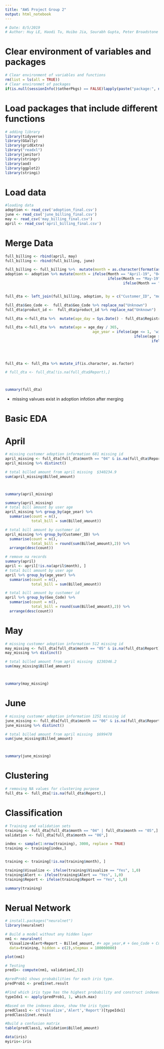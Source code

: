 ---
title: "AWS Project Group 2"
output: html_notebook
---

```{r echo = TRUE}
# Date: 8/5/2019
# Author: Huy LE, Haodi Tu, Huibo Jia, Sourabh Gupta, Peter Broadstone
```

Clear environment of variables and packages  
=========================================

```{r message = FALSE, warning=FALSE}
# Clear environment of variables and functions
rm(list = ls(all = TRUE)) 
# Clear environmet of packages
if(is.null(sessionInfo()$otherPkgs) == FALSE)lapply(paste("package:", names(sessionInfo()$otherPkgs), sep=""), detach, character.only = TRUE, unload = TRUE)
```

Load packages that include different functions  
=========================================

```{r message = FALSE, warning=FALSE}
# adding library
library(tidyverse)
library(GGally)
library(gridExtra)
library("readxl")
library(janitor)
library(stringr)
library(aod)
library(ggplot2)
library(stringi)
```

Load data 
=========================================

```{r message = FALSE, warning=FALSE}
#loading data
adoption <- read_csv('adoption_final.csv')
june <- read_csv('june_billing_final.csv')
may <- read_csv('may_billing_final.csv')
april <- read_csv('april_billing_final.csv')
```



Merge Data
=============================================
```{r}
full_billing <- rbind(april, may)
full_billing <- rbind(full_billing, june)

full_billing <- full_billing %>%  mutate(month = as.character(format(as.Date(full_billing$Billing_month), '%m')))
adoption <- adoption %>% mutate(month = ifelse(Month == "April-19", "04",
                                               ifelse(Month == "May-19", "05",
                                                      ifelse(Month == "June-19", "06", 0))))


full_dta <- left_join(full_billing, adoption, by = c("Customer_ID", "month") )

full_dta$Geo_Code <-  full_dta$Geo_Code %>% replace_na("Unknown")
full_dta$product_id <-  full_dta$product_id %>% replace_na("Unknown")

full_dta <-full_dta %>%  mutate(age_day = Sys.Date() - full_dta$Registration_date)

full_dta <-full_dta %>%  mutate(age = age_day / 365,
                                        age_year = ifelse(age <= 1, 'within 1 year', 
                                                           ifelse(age >1 & age_day / 365 <= 3, '1-3 years',
                                                                   ifelse(age >3 & age_day / 365 <= 5, '3-5 years',
                                                                          ifelse(age > 5 & age_day / 365 <= 8, '5-8 years',
                                                                                 ifelse(age > 8, 'over 8 years', 0)))))) %>% select(-c(age_day, age))
  

full_dta <- full_dta %>% mutate_if(is.character, as.factor)

# full_dta <- full_dta[!is.na(full_dta$Report),]



summary(full_dta)
```

+ missing valvues exist in adoption infotion after merging 


Basic EDA
============================================

# April 

```{r}
# missing customer adoption information 681 missing id
april_missing <- full_dta[full_dta$month == "04" & is.na(full_dta$Report),] 
april_missing %>% distinct()

# total billed amount from april missing  $340234.9
sum(april_missing$Billed_amount)



summary(april_missing)
```



```{r}
summary(april_missing)
# total bill amount by user age
april_missing %>% group_by(age_year) %>% 
  summarise(count = n(),
            total_bill = sum(Billed_amount))

# total bill amount by customer id
april_missing %>% group_by(Customer_ID) %>% 
  summarise(count = n(),
            total_bill = round(sum(Billed_amount),2)) %>% 
  arrange(desc(count))

```


```{r}
# remove na records
summary(april)
april <- april[!is.na(april$month), ]
# total bill amount by user age
april %>% group_by(age_year) %>% 
  summarise(count = n(),
            total_bill = sum(Billed_amount))

# total bill amount by customer id
april %>% group_by(Geo_Code) %>% 
  summarise(count = n(),
            total_bill = round(sum(Billed_amount),2)) %>% 
  arrange(desc(count))

```

# May

```{r}
# missing customer adoption information 512 missing id
may_missing <- full_dta[full_dta$month == "05" & is.na(full_dta$Report),] 
may_missing %>% distinct()

# total billed amount from april missing  $230346.2
sum(may_missing$Billed_amount)



summary(may_missing)
```




# June 

```{r}
# missing customer adoption information 1251 missing id
june_missing <- full_dta[full_dta$month == "06" & is.na(full_dta$Report),] 
june_missing %>% distinct()

# total billed amount from april missing  $699478
sum(june_missing$Billed_amount)



summary(june_missing)
```



Clustering
==================================================

```{r}
# removing NA values for clustering purpose
full_dta <- full_dta[!is.na(full_dta$Report),]


```


Classification 
===============================

```{r}
# Training and validation sets
training <- full_dta[full_dta$month == "04" | full_dta$month == "05",]
validation <- full_dta[full_dta$month == "06",]

index <- sample(1:nrow(training), 3000, replace = TRUE)
training <- training[index,]


training <- training[!is.na(training$month), ]

training$Visualize <- ifelse(training$Visualize == "Yes", 1,0)
training$Alert <- ifelse(training$Alert == "Yes", 1,0)
training$Report <- ifelse(training$Report == "Yes", 1,0)

summary(training)


```


# Nerual Network

```{r}
# install.packages("neuralnet")
library(neuralnet)

# Build a model without any hidden layer
nm1 <- neuralnet(
  Visualize+Alert+Report ~ Billed_amount, #+ age_year,# + Geo_Code + Customer_size,
  data=training, hidden = c(2),stepmax = 100000000)

plot(nm1)

# Testing
pred1<- compute(nm1, validation[,5])

#predProb1 shows probabilities for each iris type.
predProb1 <- pred1$net.result

#Find which iris type has the highest probability and construct indexes
typeIdx1 <- apply(predProb1, 1, which.max)

#Based on the indexes above, show the iris types
predClass1 <- c('Visualize','Alert','Report')[typeIdx1]
predClass1$net.result

#Build a confusion matrix
table(predClass1, validation$Billed_amount)

data(iris)
myiris<-iris
```